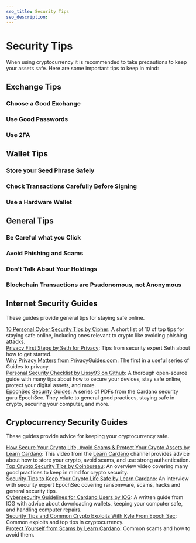 ```yaml
---
seo_title: Security Tips
seo_description: 
---
```


# Security Tips

When using cryptocurrency it is recommended to take precautions to keep your assets safe. Here are some important tips to keep in mind: 

## Exchange Tips

### Choose a Good Exchange

### Use Good Passwords

### Use 2FA

## Wallet Tips

### Store your Seed Phrase Safely

### Check Transactions Carefully Before Signing

### Use a Hardware Wallet

## General Tips

### Be Careful what you Click

### Avoid Phishing and Scams

### Don't Talk About Your Holdings

### Blockchain Transactions are Psudonomous, not Anonymous

## Internet Security Guides
These guides provide general tips for staying safe online.

[10 Personal Cyber Security Tips by Cipher](https://cipher.com/blog/10-personal-cyber-security-tips-cyberaware/): A short list of 10 of top tips for staying safe online, including ones relevant to crypto like avoiding phishing attacks.  
[Privacy First Steps by Seth for Privacy](https://sethforprivacy.com/posts/privacy-first-steps/): Tips from security expert Seth about how to get started.  
[Why Privacy Matters from PrivacyGuides.com](https://www.privacyguides.org/en/basics/why-privacy-matters/): The first in a useful series of Guides to privacy.  
[Personal Security Checklist by Lissy93 on Github](https://github.com/Lissy93/personal-security-checklist): A thorough open-source guide with many tips about how to secure your devices, stay safe online, protect your digital assets, and more.  
[EpochSec Security Guides](https://epochsec.io/security-guides/): A series of PDFs from the Cardano security guru EpochSec. They relate to general good practices, staying safe in crypto, securing your computer, and more.  

## Cryptocurrency Security Guides
These guides provide advice for keeping your cryptocurrency safe. 

[How Secure Your Crypto Life, Avoid Scams & Protect Your Crypto Assets by Learn Cardano](https://www.youtube.com/watch?v=W2YeB5clm0k): This video from the [Learn Cardano](https://www.youtube.com/@LearnCardano) channel provides advice about how to store your crypto, avoid scams, and use strong authentication.  
[Top Crypto Security Tips by Coinbureau](https://www.youtube.com/watch?v=h6m7psfXxzQ): An overview video covering many good practices to keep in mind for crypto security.  
[Security Tips to Keep Your Crypto Life Safe by Learn Cardano](https://www.youtube.com/watch?v=bRFEx_TNc24): An interview with security expert EpochSec covering ransomware, scams, hacks and general security tips.  
[Cybersecurity Guidelines for Cardano Users by IOG](https://iohk.zendesk.com/hc/en-us/articles/900005141163): A written guide from IOG with advice about downloading wallets, keeping your computer safe, and handling computer repairs.  
[Security Tips and Common Crypto Exploits With Kyle From Epoch Sec](https://www.youtube.com/watch?v=wzEisPLlFMU): Common exploits and top tips in cryptocurrency.  
[Protect Yourself from Scams by Learn Cardano](https://www.youtube.com/watch?v=IXaaa_6Iadg): Common scams and how to avoid them.